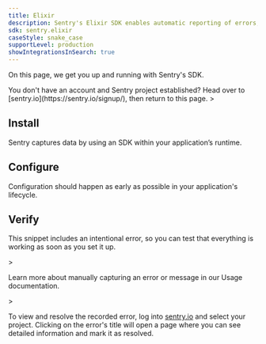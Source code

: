 ```yaml
---
title: Elixir
description: Sentry's Elixir SDK enables automatic reporting of errors, exceptions and messages. You can also use it to monitor your cron jobs.
sdk: sentry.elixir
caseStyle: snake_case
supportLevel: production
showIntegrationsInSearch: true
---
```


On this page, we get you up and running with Sentry's SDK.

<Alert>
  You don't have an account and Sentry project established? Head over to [sentry.io](https://sentry.io/signup/), then return to this page.
</Alert>>

## Install

Sentry captures data by using an SDK within your application’s runtime.

<PlatformContent includePath="getting-started-install" />

## Configure

Configuration should happen as early as possible in your application's lifecycle.

<PlatformContent includePath="getting-started-config" />

## Verify

This snippet includes an intentional error, so you can test that everything is working as soon as you set it up.

<PlatformContent includePath="getting-started-verify" />

<Alert>>

Learn more about manually capturing an error or message in our <PlatformLink to="/usage/">Usage documentation</PlatformLink>.

</Alert>>

To view and resolve the recorded error, log into [sentry.io](https://sentry.io) and select your project. Clicking on the error's title will open a page where you can see detailed information and mark it as resolved.
